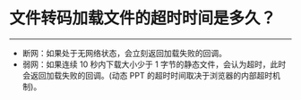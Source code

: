 # 文件转码加载文件的超时时间是多久？

- - -

 
- 断网：如果处于无网络状态，会立刻返回加载失败的回调。
- 弱网：如果连续 10 秒内下载大小少于 1 字节的静态文件，会认为超时，此时会返回加载失败的回调。(动态 PPT 的超时时间取决于浏览器的内部超时机制)。